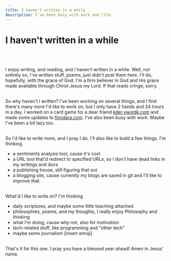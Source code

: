 ```yaml
---
title: I haven't written in a while
description: I've been busy with work and life.
---
```


# I haven't written in a while
<br></br>

I enjoy writing, and reading, and I haven't written in a while. Well, not entirely so, I've written stuff, poems, just didn't post them here. I'll do, hopefully, with the grace of God. I'm a firm believer in God and His grace made available through Christ Jesus my Lord. If that reads cringe, sorry. 
<br></br>

So why haven't I written? I've been working on several things, and I find there's many more I'd like to work on, but I only have 2 hands and 24 hours in a day. I worked on a card game for a dear friend [kder.ywordk.com](https://kder.ywordk.com) and made some updates to [fimidara.com](https://fimidara.com). I've also been busy with work. Maybe I've been a bit lazy too.
<br></br>

So I'd like to write more, and I pray I do. I'll also like to build a few things. I'm thinking 
- a sentiments analysis tool, cause it's cool
- a URL tool that'd redirect to specified URLs, so I don't have dead links in my writings and docs
- a publishing house, still figuring that out
- a blogging site, cause currently my blogs are saved in git and I'll like to improve that.
<br></br>

What'd I like to write on? I'm thinking
- daily scriptures, and maybe some little teaching attached
- philosophies, poems, and my thoughts, I really enjoy Philosophy and thinking
- what I'm doing, cause why not, also for motivation
- tech-related stuff, like programming and "other tech"
- maybe some journalism [insert emoji]
<br></br>

That's it for this one. I pray you have a blessed year ahead! Amen in Jesus' name.